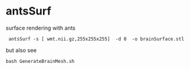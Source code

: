 antsSurf
========

surface rendering with ants


```
 antsSurf -s [ wmt.nii.gz,255x255x255]  -d 0  -o brainSurface.stl
```

but also see

```
bash GenerateBrainMesh.sh
```
